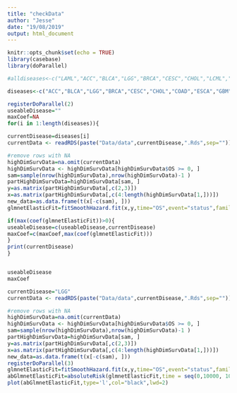 ```yaml
---
title: "checkData"
author: "Jesse"
date: "19/08/2019"
output: html_document
---
```


```r
knitr::opts_chunk$set(echo = TRUE)
library(casebase)
library(doParallel)
```


```r


#alldiseases<-c("LAML","ACC","BLCA","LGG","BRCA","CESC","CHOL","LCML","COAD","CNTL","ESCA","FPPP","GBM","HNSC","KICH","KIRC","KIRP","LIHC","LUAD","LUSC","DLBC","MESO","MISC","OV","PAAD","PCPG","PRAD","READ","SARC","SKCM","STAD","TGCT","THYM","THCA","UCS","UCEC","UVM")

diseases<-c("ACC","BLCA","LGG","BRCA","CESC","CHOL","COAD","ESCA","GBM","HNSC","KICH","KIRC","KIRP","LIHC","LUAD","LUSC","DLBC","MESO","OV","PAAD","PCPG","PRAD","READ","SARC","SKCM","STAD","TGCT","THYM","THCA","UCS","UCEC","UVM")

registerDoParallel(2)
useableDisease=""
maxCoef=NA
for(i in 1:length(diseases)){

currentDisease=diseases[i]
currentData <- readRDS(paste("Data/data",currentDisease,".Rds",sep=""))$merged.dat

#remove rows with NA
highDimSurvData=na.omit(currentData)
highDimSurvData <- highDimSurvData[highDimSurvData$OS >= 0, ]
sam=sample(nrow(highDimSurvData),nrow(highDimSurvData)-1 )
partHighDimSurvData=highDimSurvData[sam, ]
y=as.matrix(partHighDimSurvData[,c(2,3)])
x=as.matrix(partHighDimSurvData[,c(4:length(highDimSurvData[1,]))])
new_data=as.data.frame(t(x[-c(sam), ]))
glmnetElasticFit=fitSmoothHazard.fit(x,y,time="OS",event="status",family=c("glmnet"),ratio=10,parallel=TRUE,nfold=10,alpha=0.5)

if(max(coef(glmnetElasticFit))>0){
useableDisease=c(useableDisease,currentDisease)
maxCoef=c(maxCoef,max(coef(glmnetElasticFit)))
}
print(currentDisease)
}


useableDisease
maxCoef
```

```r
currentDisease="LGG"
currentData <- readRDS(paste("Data/data",currentDisease,".Rds",sep=""))$merged.dat

#remove rows with NA
highDimSurvData=na.omit(currentData)
highDimSurvData <- highDimSurvData[highDimSurvData$OS >= 0, ]
sam=sample(nrow(highDimSurvData),nrow(highDimSurvData)-1 )
partHighDimSurvData=highDimSurvData[sam, ]
y=as.matrix(partHighDimSurvData[,c(2,3)])
x=as.matrix(partHighDimSurvData[,c(4:length(highDimSurvData[1,]))])
new_data=as.data.frame(t(x[-c(sam), ]))
registerDoParallel(3)
glmnetElasticFit=fitSmoothHazard.fit(x,y,time="OS",event="status",family=c("glmnet"),ratio=10,parallel=TRUE,nfold=10,alpha=0.5)
abGlmnetElasticFit=absoluteRisk(glmnetElasticFit,time = seq(0,10000, 1000),newdata = new_data)
plot(abGlmnetElasticFit,type='l',col="black",lwd=2)

```
